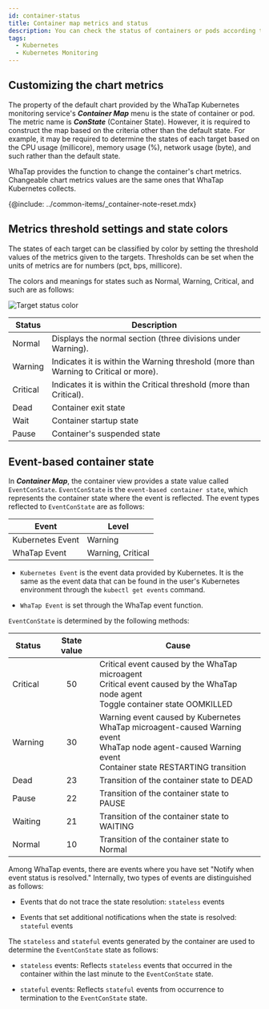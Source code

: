 ```yaml
---
id: container-status
title: Container map metrics and status
description: You can check the status of containers or pods according to the properties of the chart provided by the container map menu.
tags:
  - Kubernetes
  - Kubernetes Monitoring
---
```


## Customizing the chart metrics

The property of the default chart provided by the WhaTap Kubernetes monitoring service's **_Container Map_** menu is the state of container or pod. The metric name is **_ConState_** (Container State). However, it is required to construct the map based on the criteria other than the default state. For example, it may be required to determine the states of each target based on the CPU usage (millicore), memory usage (%), network usage (byte), and such rather than the default state.

WhaTap provides the function to change the container's chart metrics. Changeable chart metrics values are the same ones that WhaTap Kubernetes collects.

<ImgLang img='whatap_kubernetes_container_map_state_customization.png' desc='Customizable chart metrics list' />

{@include: ../common-items/_container-note-reset.mdx} 

## Metrics threshold settings and state colors

The states of each target can be classified by color by setting the threshold values of the metrics given to the targets. Thresholds can be set when the units of metrics are for numbers (pct, bps, millicore).

The colors and meanings for states such as <span class='normal'>Normal</span>, <span class='slow'>Warning</span>, <span class='vslow'>Critical</span>, and such are as follows:

![Target status color](/img/container-map-status-color.png)

| Status                              | Description                                                                           |
| ----------------------------------- | ------------------------------------------------------------------------------------- |
| <span class='normal'>Normal</span>  | Displays the normal section (three divisions under Warning).                          |
| <span class='slow'>Warning</span>   | Indicates it is within the Warning threshold (more than Warning to Critical or more). |
| <span class='vslow'>Critical</span> | Indicates it is within the Critical threshold (more than Critical).                   |
| Dead                                | Container exit state                                                                  |
| Wait                                | Container startup state                                                               |
| Pause                               | Container's suspended state                                                           |

## Event-based container state

In **_Container Map_**, the container view provides a state value called `EventConState`. `EventConState` is the `event-based container state`, which represents the container state where the event is reflected. The event types reflected to `EventConState` are as follows:

| Event            | Level                                                                   |
| ---------------- | ----------------------------------------------------------------------- |
| Kubernetes Event | <span class='slow'>Warning</span>                                       |
| WhaTap Event     | <span class='slow'>Warning</span>, <span class='vslow'>Critical</span>  |

-   `Kubernetes Event` is the event data provided by Kubernetes. It is the same as the event data that can be found in the user's Kubernetes environment through the `kubectl get events` command.

-   `WhaTap Event` is set through the WhaTap event function.

`EventConState` is determined by the following methods:

| Status                              | State value | Cause                                                                                                                                                              |
| ----------------------------------- | :---------: | ------------------------------------------------------------------------------------------------------------------------------------------------------------------ |
| <span class='vslow'>Critical</span> |      50     | Critical event caused by the WhaTap microagent<br/>Critical event caused by the WhaTap node agent<br/>Toggle container state OOMKILLED                             |
| <span class='slow'>Warning</span>   |      30     | Warning event caused by Kubernetes<br/>WhaTap microagent-caused Warning event<br/>WhaTap node agent-caused Warning event<br/>Container state RESTARTING transition |
| Dead                                |      23     | Transition of the container state to DEAD                                                                                                                          |
| Pause                               |      22     | Transition of the container state to PAUSE                                                                                                                         |
| Waiting                             |      21     | Transition of the container state to WAITING                                                                                                                       |
| <span class='normal'>Normal</span>  |      10     | Transition of the container state to Normal                                                                                                                        |

Among WhaTap events, there are events where you have set "Notify when event status is resolved." Internally, two types of events are distinguished as follows:

-   Events that do not trace the state resolution: `stateless` events

-   Events that set additional notifications when the state is resolved: `stateful` events

The `stateless` and `stateful` events generated by the container are used to determine the `EventConState` state as follows: 

-   `stateless` events: Reflects `stateless` events that occurred in the container within the last minute to the `EventConState` state.

-   `stateful` events: Reflects `stateful` events from occurrence to termination to the `EventConState` state.
